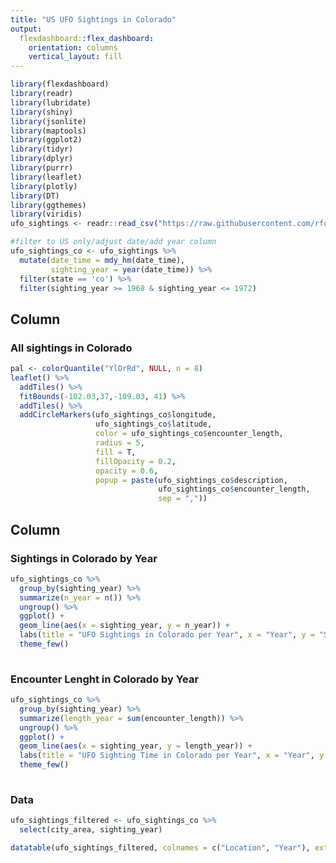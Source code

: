 ```yaml
---
title: "US UFO Sightings in Colorado"
output: 
  flexdashboard::flex_dashboard:
    orientation: columns
    vertical_layout: fill
---
```


```r
library(flexdashboard)
library(readr)
library(lubridate)
library(shiny)
library(jsonlite)
library(maptools)
library(ggplot2)
library(tidyr)
library(dplyr)
library(purrr)
library(leaflet)
library(plotly)
library(DT)
library(ggthemes)
library(viridis)
ufo_sightings <- readr::read_csv("https://raw.githubusercontent.com/rfordatascience/tidytuesday/master/data/2019/2019-06-25/ufo_sightings.csv")

```
```r

#filter to US only/adjust date/add year column
ufo_sightings_co <- ufo_sightings %>% 
  mutate(date_time = mdy_hm(date_time),
         sighting_year = year(date_time)) %>% 
  filter(state == 'co') %>% 
  filter(sighting_year >= 1968 & sighting_year <= 1972)

```


Column {data-width=650}
-----------------------------------------------------------------------

### All sightings in Colorado

```r
pal <- colorQuantile("YlOrRd", NULL, n = 8)
leaflet() %>% 
  addTiles() %>% 
  fitBounds(-102.03,37,-109.03, 41) %>% 
  addTiles() %>% 
  addCircleMarkers(ufo_sightings_co$longitude, 
                   ufo_sightings_co$latitude, 
                   color = ufo_sightings_co$encounter_length, 
                   radius = 5, 
                   fill = T,
                   fillOpacity = 0.2,
                   opacity = 0.6,
                   popup = paste(ufo_sightings_co$description,
                                 ufo_sightings_co$encounter_length, 
                                 sep = ",")) 

```

Column {data-width=350}
-----------------------------------------------------------------------

### Sightings in Colorado by Year

```r
ufo_sightings_co %>% 
  group_by(sighting_year) %>% 
  summarize(n_year = n()) %>% 
  ungroup() %>% 
  ggplot() +
  geom_line(aes(x = sighting_year, y = n_year)) +
  labs(title = "UFO Sightings in Colorado per Year", x = "Year", y = "Sighting Count") +
  theme_few()
  
```

### Encounter Lenght in Colorado by Year

```r
ufo_sightings_co %>% 
  group_by(sighting_year) %>% 
  summarize(length_year = sum(encounter_length)) %>% 
  ungroup() %>% 
  ggplot() +
  geom_line(aes(x = sighting_year, y = length_year)) +
  labs(title = "UFO Sighting Time in Colorado per Year", x = "Year", y = "Cumulative Sighting Time") +
  theme_few()
  
```

### Data
```r
ufo_sightings_filtered <- ufo_sightings_co %>% 
  select(city_area, sighting_year)
```

```r
datatable(ufo_sightings_filtered, colnames = c("Location", "Year"), extensions = "Scroller", style="bootstrap", class="compact", width="100%", options=list(deferRender=TRUE, scrollY=300, scroller=TRUE))
```

